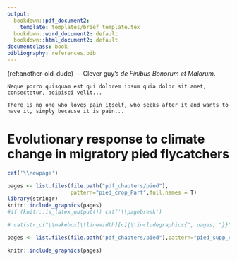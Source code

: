 ```yaml
---
output:
  bookdown::pdf_document2:
    template: templates/brief_template.tex
  bookdown::word_document2: default
  bookdown::html_document2: default
documentclass: book
bibliography: references.bib
---
```


(ref:another-old-dude) --- Clever guy's *de Finibus Bonorum et Malorum*.

```block
Neque porro quisquam est qui dolorem ipsum quia dolor sit amet, consectetur, adipisci velit...

There is no one who loves pain itself, who seeks after it and wants to have it, simply because it is pain...
```

<!-- 
Notes for adding an opening quote in PDF output:
i) add the reference for the quote with the chunk option quote_author="my author name",
ii) include=knitr::opts_knit$get('rmarkdown.pandoc.to') == 'latex' means that these quotes are only included when output is latex (in HTML output, it would appear by the end of the previous page)
iii) You can't use markdown syntax inside chunk options, so if you want to e.g. italicise a book name in the quote reference use a 'text reference': Create a named piece of text with '(ref:label-name) My text', then link to this in the chunk option with quote_author='(ref:label-name)'
-->

# Evolutionary response to climate change in migratory pied flycatchers {#evolutionary-response}
\chaptermark{Evolutionary response to climate change}

\begin{flushright}
\textbf{\textit{Current Biology} 29:3714--3719.e4 (2019)}
\end{flushright}

```r
cat('\\newpage')
```

```r
pages <- list.files(file.path("pdf_chapters/pied"),
                    pattern="pied_crop_Part",full.names = T)
library(stringr)
knitr::include_graphics(pages)
#if (knitr::is_latex_output()) cat('\\pagebreak')

# cat(str_c("\\makebox[\\linewidth][c]{\\includegraphics{", pages, "}}"))

```

```r
pages <- list.files(file.path("pdf_chapters/pied"),pattern="pied_supp_crop_Part",full.names = T)

knitr::include_graphics(pages)  
```